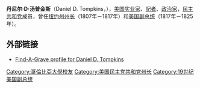{{Infobox_President
| name = 丹尼爾·D·湯普金斯
| original_name = Daniel D. Tompkins
| nationality = 美國
| image = DDTompkins.jpg 
| country = 美國
| order = 第6任
| office = 美国副总统
| term_start= 1817年3月4日
| term_end=1825年3月4日
| president = [[詹姆斯·门罗|詹姆斯·门罗]]
| predecessor= [[埃尔布里奇·格里|埃尔布里奇·格里]]
| successor=[[约翰·卡德威尔·卡尔霍恩|约翰·卡德威尔·卡尔霍恩]]
| birth_date=1774年6月21日
| birth_place=[[紐約省|紐約省]][[威斯特徹斯特郡|威斯特徹斯特郡]]
| death_date=1825年6月11日 （51岁）
| death_place= [[紐約州|紐約州]][[史坦登島|史坦登島]]
| religion=[[長老教會|長老教會]]
| spouse= 
| party=[[民主共和黨|民主共和黨]]
| order2 = 4
| office2 = 紐約州州長
| term_start2= 1807年7月1日
| term_end2=1817年2月24日
| predecessor2=[[摩根·劉易斯|摩根·劉易斯]]
| successor2=[[約翰·泰勒|約翰·泰勒]]
| signature=DanTompkinsSig.jpg
|}}
'''丹尼尔·D·汤普金斯'''（Daniel D. Tompkins，{{bd|1774年|6月21日|1825年|6月11日|catIdx=T}}），[[美国|美国]][[商人|实业家]]、[[記者|記者]]、[[政治家|政治家]]，[[民主共和党|民主共和党]]成员，曾任[[纽约州州长|纽约州州长]]（1807年－1817年）和[[美国副总统|美国副总统]]（1817年－1825年）。

== 外部链接 ==
* [http://www.findagrave.com/cgi-bin/fg.cgi?page=gr&GRid=1039 Find-A-Grave profile for Daniel D. Tompkins]{{Wayback|url=http://www.findagrave.com/cgi-bin/fg.cgi?page=gr&GRid=1039 |date=20170718030828 }}
{{start box}}
{{succession box|[[埃尔布里奇·格里|埃尔布里奇·格里]]|[[约翰·C·卡尔霍恩|约翰·C·卡尔霍恩]]|[[美国副总统|美国副总统]]|1817年－1825年}}
{{succession box|[[摩根·刘易斯|摩根·刘易斯]]|[[约翰·泰勒|约翰·泰勒]]|[[纽约州州长|纽约州州长]]|1807年－1817年}}
{{end box}}

{{美国副总统}}
{{纽约州州长}}
{{James Monroe cabinet}}
{{Authority control}}
{{DEFAULTSORT:tompkins}}
[[Category:哥倫比亞大學校友|Category:哥倫比亞大學校友]]
[[Category:美国民主党共和党州长|Category:美国民主党共和党州长]]
[[Category:19世纪美国副总统|Category:19世纪美国副总统]]
{{US-poli-bio-stub}}